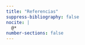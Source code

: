 ```yaml
---
title: "Referencias"
suppress-bibliography: false
nocite: |
  @*
number-sections: false
---
```


::: {#refs}
:::

